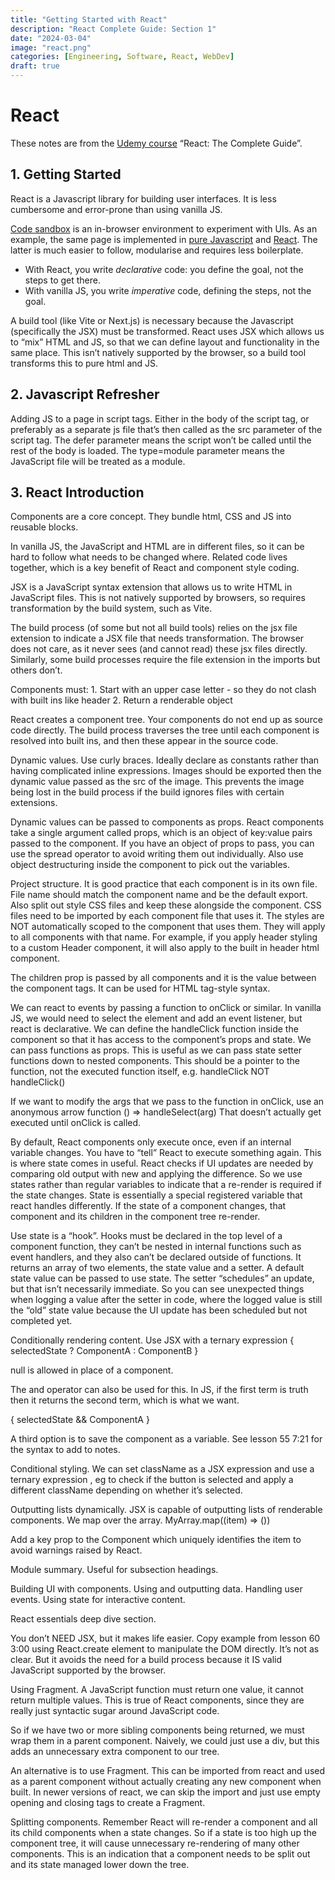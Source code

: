 ```yaml
---
title: "Getting Started with React"
description: "React Complete Guide: Section 1"
date: "2024-03-04"
image: "react.png"
categories: [Engineering, Software, React, WebDev]
draft: true
---
```


# React

These notes are from the [Udemy course](https://www.udemy.com/share/101Wby3@bwKzzF5Lsdyap2056rQpfSQPMwoPeWakiLbWURQe1VXLfFumI76lGqitdKHEWO3C/) "React: The Complete Guide".

## 1. Getting Started
React is a Javascript library for building user interfaces. It is less cumbersome and error-prone than using vanilla JS.

[Code sandbox](https://codesandbox.io/) is an in-browser environment to experiment with UIs.
As an example, the same page is implemented in [pure Javascript](https://codesandbox.io/p/sandbox/vanilla-js-demo-6049kj) and [React](https://codesandbox.io/p/sandbox/react-vs-vanilla-demo-uc08fv). 
The latter is much easier to follow, modularise and requires less boilerplate.

- With React, you write *declarative* code: you define the goal, not the steps to get there.
- With vanilla JS, you write *imperative* code, defining the steps, not the goal.


A build tool (like Vite or Next.js) is necessary because the Javascript (specifically the JSX) must be transformed. React uses JSX which allows us to "mix" HTML and JS, so that we can define layout and functionality in the same place. This isn't natively supported by the browser, so a build tool transforms this to pure html and JS.


## 2. Javascript Refresher
Adding JS to a page in script tags. 
Either in the body of the script tag, or preferably as a separate js file that’s then called as the src parameter of the script tag. 
The defer parameter means the script won’t be called until the rest of the body is loaded. 
The type=module parameter means the JavaScript file will be treated as a module. 



## 3. React Introduction

Components are a core concept. They bundle html, CSS and JS into reusable blocks. 

In vanilla JS, the JavaScript and HTML are in different files, so it can be hard to follow what needs to be changed where. Related code lives together, which is a key benefit of React and component style coding. 

JSX is a JavaScript syntax extension that allows us to write HTML in JavaScript files. This is not natively supported by browsers, so requires transformation by the build system, such as Vite. 

The build process (of some but not all build tools) relies on the jsx file extension to indicate a JSX file that needs transformation. The browser does not care, as it never sees (and cannot read) these jsx files directly. Similarly, some build processes require the file extension in the imports but others don’t. 

Components must:
1. Start with an upper case letter - so they do not clash with built ins like header
2. Return a renderable object

React creates a component tree. Your components do not end up as source code directly. The build process traverses the tree until each component is resolved into built ins, and then these appear in the source code. 

Dynamic values. 
Use curly braces. 
Ideally declare as constants rather than having complicated inline expressions. 
Images should be exported then the dynamic value passed as the src of the image. This prevents the image being lost in the build process if the build ignores files with certain extensions. 

Dynamic values can be passed to components as props. React components take a single argument called props, which is an object of key:value pairs passed to the component. 
If you have an object of props to pass, you can use the spread operator to avoid writing them out individually. 
Also use object destructuring inside the component to pick out the variables. 

Project structure. 
It is good practice that each component is in its own file. File name should match the component name and be the default export. 
Also split out style CSS files and keep these alongside the component. CSS files need to be imported by each component file that uses it. 
The styles are NOT automatically scoped to the component that uses them. They will apply to all components with that name. For example, if you apply header styling to a custom Header component, it will also apply to the built in header html component. 

The children prop is passed by all components and it is the value between the component tags. It can be used for HTML tag-style syntax. 

We can react to events by passing a function to onClick or similar. In vanilla JS, we would need to select the element and add an event listener, but react is declarative. 
We can define the handleClick function inside the component so that it has access to the component’s props and state. 
We can pass functions as props. This is useful as we can pass state setter functions down to nested components. This should be a pointer to the function, not the executed function itself, e.g. handleClick NOT handleClick()

If we want to modify the args that we pass to the function in onClick, use an anonymous arrow function () => handleSelect(arg)
That doesn’t actually get executed until onClick is called. 

By default, React components only execute once, even if an internal variable changes. You have to “tell” React to execute something again. This is where state comes in useful. React checks if UI updates are needed by comparing old output with new and applying the difference. So we use states rather than regular variables to indicate that a re-render is required if the state changes. State is essentially a special registered variable that react handles differently. 
If the state of a component changes, that component and its children in the component tree re-render. 

Use state is a “hook”. Hooks must be declared in the top level of a component function, they can’t be nested in internal functions such as event handlers, and they also can’t be declared outside of functions. It returns an array of two elements, the state value and a setter. A default state value can be passed to use state. 
The setter “schedules” an update, but that isn’t necessarily immediate. So you can see unexpected things when logging a value after the setter in code, where the logged value is still the “old” state value because the UI update has been scheduled but not completed yet. 

Conditionally rendering content. 
Use JSX with a ternary expression 
{ selectedState ? ComponentA : ComponentB }

null is allowed in place of a component. 

The and operator can also be used for this. In JS, if the first term is truth then it returns the second term, which is what we want. 

{ selectedState && ComponentA }


A third option is to save the component as a variable. See lesson 55 7:21 for the syntax to add to notes. 

Conditional styling. 
We can set className as a JSX expression and use a ternary expression , eg to check if the button is selected and apply a different className depending on whether it’s selected. 

Outputting lists dynamically. 
JSX is capable of outputting lists of renderable components. We map over the array. 
MyArray.map((item) => (<Component/>))

Add a key prop to the Component which uniquely identifies the item to avoid warnings raised by React. 

Module summary. 
Useful for subsection headings. 

Building UI with components. 
Using and outputting data. 
Handling user events. 
Using state for interactive content. 


React essentials deep dive section. 

You don’t NEED JSX, but it makes life easier. Copy example from lesson 60 3:00 using React.create element to manipulate the DOM directly. It’s not as clear. But it avoids the need for a build process because it IS valid JavaScript supported by the browser. 

Using Fragment. 
A JavaScript function must return one value, it cannot return multiple values. This is true of React components, since they are really just syntactic sugar around JavaScript code. 

So if we have two or more sibling components being returned, we must wrap them in a parent component. Naively, we could just use a div, but this adds an unnecessary extra component to our tree. 

An alternative is to use Fragment. This can be imported from react and used as a parent component without actually creating any new component when built. In newer versions of react, we can skip the import and just use empty opening and closing tags to create a Fragment. 

Splitting components. 
Remember React will re-render a component and all its child components when a state changes. So if a state is too high up the component tree, it will cause unnecessary re-rendering of many other components. 
This is an indication that a component needs to be split out and its state managed lower down the tree. 
